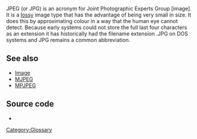 {{mux|encoder=y|id=jpeg}}
{{wikipedia|JPEG}}

JPEG (or JPG) is an acronym for Joint Photographic Experts Group [image]. It is a [[lossy]] image type that has the advantage of being very small in size. It does this by approximating colour in a way that the human eye cannot detect. Because early systems could not store the full last four characters as an extension it has historically had the filename extension .JPG on DOS systems and JPG remains a common abbreviation.

== See also ==
* [[Image]]
* [[MJPEG]]
* [[MPJPEG]]

== Source code ==
* {{VLCSourceFile|modules/codec/jpeg.c}}

[[Category:Glossary]]